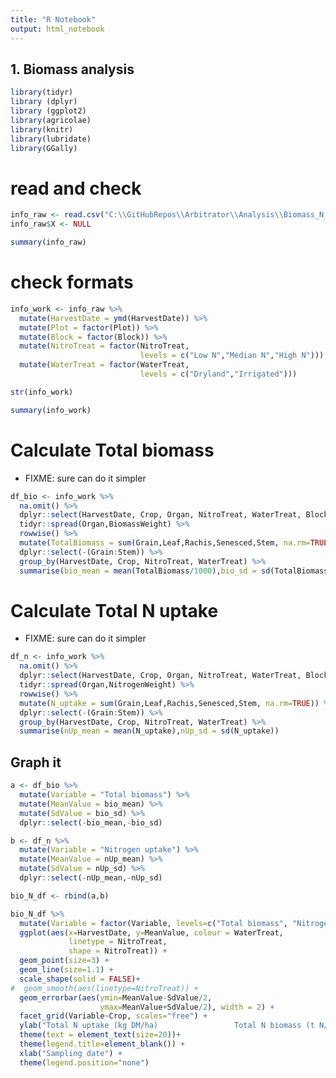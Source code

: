 ```yaml
---
title: "R Notebook"
output: html_notebook
---
```


## 1. Biomass analysis

```r
library(tidyr)
library (dplyr)
library (ggplot2)
library(agricolae)
library(knitr)
library(lubridate)
library(GGally)
```


# read and check
```r
info_raw <- read.csv("C:\\GitHubRepos\\Arbitrator\\Analysis\\Biomass_N_merged_WheatMaize.csv")
info_raw$X <- NULL

summary(info_raw)

```

# check formats
```r
info_work <- info_raw %>%
  mutate(HarvestDate = ymd(HarvestDate)) %>%
  mutate(Plot = factor(Plot)) %>%
  mutate(Block = factor(Block)) %>%
  mutate(NitroTreat = factor(NitroTreat, 
                             levels = c("Low N","Median N","High N"))) %>%
  mutate(WaterTreat = factor(WaterTreat, 
                             levels = c("Dryland","Irrigated")))

str(info_work)
```

```r
summary(info_work)
```

# Calculate Total biomass

- FIXME: sure can do it simpler
```r
df_bio <- info_work %>% 
  na.omit() %>%
  dplyr::select(HarvestDate, Crop, Organ, NitroTreat, WaterTreat, Block,BiomassWeight) %>%
  tidyr::spread(Organ,BiomassWeight) %>%
  rowwise() %>%
  mutate(TotalBiomass = sum(Grain,Leaf,Rachis,Senesced,Stem, na.rm=TRUE)) %>%
  dplyr::select(-(Grain:Stem)) %>%  
  group_by(HarvestDate, Crop, NitroTreat, WaterTreat) %>%
  summarise(bio_mean = mean(TotalBiomass/1000),bio_sd = sd(TotalBiomass/1000))

```

# Calculate Total N uptake

- FIXME: sure can do it simpler

```r
df_n <- info_work %>% 
  na.omit() %>%
  dplyr::select(HarvestDate, Crop, Organ, NitroTreat, WaterTreat, Block,NitrogenWeight) %>%
  tidyr::spread(Organ,NitrogenWeight) %>%
  rowwise() %>%
  mutate(N_uptake = sum(Grain,Leaf,Rachis,Senesced,Stem, na.rm=TRUE)) %>%
  dplyr::select(-(Grain:Stem)) %>%  
  group_by(HarvestDate, Crop, NitroTreat, WaterTreat) %>%
  summarise(nUp_mean = mean(N_uptake),nUp_sd = sd(N_uptake))

```
## Graph it
```r

a <- df_bio %>%
  mutate(Variable = "Total biomass") %>%
  mutate(MeanValue = bio_mean) %>%
  mutate(SdValue = bio_sd) %>%
  dplyr::select(-bio_mean,-bio_sd)

b <- df_n %>%
  mutate(Variable = "Nitrogen uptake") %>%
  mutate(MeanValue = nUp_mean) %>%
  mutate(SdValue = nUp_sd) %>%
  dplyr::select(-nUp_mean,-nUp_sd)

bio_N_df <- rbind(a,b)

bio_N_df %>%
  mutate(Variable = factor(Variable, levels=c("Total biomass", "Nitrogen uptake"))) %>%
  ggplot(aes(x=HarvestDate, y=MeanValue, colour = WaterTreat, 
             linetype = NitroTreat,
             shape = NitroTreat)) +
  geom_point(size=3) +
  geom_line(size=1.1) +  
  scale_shape(solid = FALSE)+
#  geom_smooth(aes(linetype=NitroTreat)) +
  geom_errorbar(aes(ymin=MeanValue-SdValue/2,
                    ymax=MeanValue+SdValue/2), width = 2) +
  facet_grid(Variable~Crop, scales="free") +
  ylab("Total N uptake (kg DM/ha)                 Total N biomass (t N/ha)") +
  theme(text = element_text(size=20))+
  theme(legend.title=element_blank()) +
  xlab("Sampling date") + 
  theme(legend.position="none")

```

